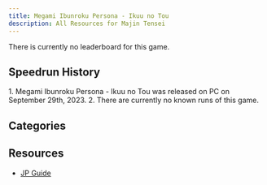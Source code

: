 ```yaml
---
title: Megami Ibunroku Persona - Ikuu no Tou
description: All Resources for Majin Tensei
---
```



<DocsHero 
    content="Megami Ibunroku Persona - Ikuu no Tou is a mobile spin-off of Persona 1. The combat is similar to its original counterpart but the entire game takes place in a tower with 99F, where every floor is procedually generated."
    srcUrl={cover}
    alt="Megami Ibunroku Persona - Ikuu no Tou Cover"
/>

<Card title='Leaderboard'>There is currently no leaderboard for this game.</Card>

## Speedrun History

<Tabs>
<TabItem label="Any%">
<Steps> 
1. Megami Ibunroku Persona - Ikuu no Tou was released on PC on September 29th, 2023.
2. There are currently no known runs of this game.
</Steps>
</TabItem>
</Tabs>

## Categories
<CardGrid>
    <Card title="Any%"></Card>
</CardGrid>

## Resources
- [JP Guide](https://bozumemo.blogspot.com/p/gmode-p1-ikuu-no-tou.html?m=1)